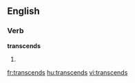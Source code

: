 ==English==

===Verb===
'''transcends'''

# {{third-person singular of|transcend}}

[[fr:transcends]]
[[hu:transcends]]
[[vi:transcends]]